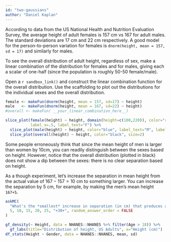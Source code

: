 ```yaml
---
id: "two-gaussians"
author: "Daniel Kaplan"
---
```


According to data from the US National Health and Nutrition Evaluation Survey, the average height of adult females is 157 cm vs 167 for adult males. The standard deviations are 17 cm and 22 cm respectively. A good model for the person-to-person variation for females is `dnorm(height, mean = 157, sd = 17)` and similarly for males.

To see the overall distribution of adult height, regardless of sex, make a linear combination of the distribution for females and for males, giving each a scalar of one-half (since the population is roughly 50-50 female/male).

Open a `r sandbox_link()` and construct the linear combination function for the overall distribution. Use the scaffolding to plot out the distributions for the individual sexes and the overall distribution.

```r
female <- makeFun(dnorm(height, mean = 157, sd=17) ~ height)
male   <- makeFun(dnorm(height, mean = 167, sd=22) ~ height)
#overall <- makeFun( __your_linear_combination_here__)

slice_plot(female(height) ~ height, domain(height=c(100,220)), color="red",
           label_x=.5, label_text="F") %>%
  slice_plot(male(height) ~ height, color="blue", label_text="M", label_x=.8) %>%
  slice_plot(overall(height) ~ height, color="black", size=2)

```

Some people erroneously think that since the mean height of men is larger than women by 10cm, you can readily distinguish between the sexes based on height. However, notice that the overall distribution (plotted in black) does not show a dip between the sexes: there is no clear separation based on height. 

As a though experiment, let's increase the separation in mean height from the actual value of $167-157=10$ cm to something larger. You can increase the separation by 5 cm, for example, by making the men's mean height `167+5`.

```r
askMC(
  "What's the *smallest* increase in separation (in cm) that produces a barely visible dip between the sexes in the overall height distribution?",
  5, 10, 15, 20, 25, "+30+", random_answer_order = FALSE 
)
```



```r
gf_density(~ Height, data = NHANES::NHANES %>% filter(Age > 18)) %>%
  gf_labs(title="Distribution of height, US Adults", x="Height (cm)")
df_stats(Height ~ Gender, data = NHANES::NHANES, mean, sd)
```
